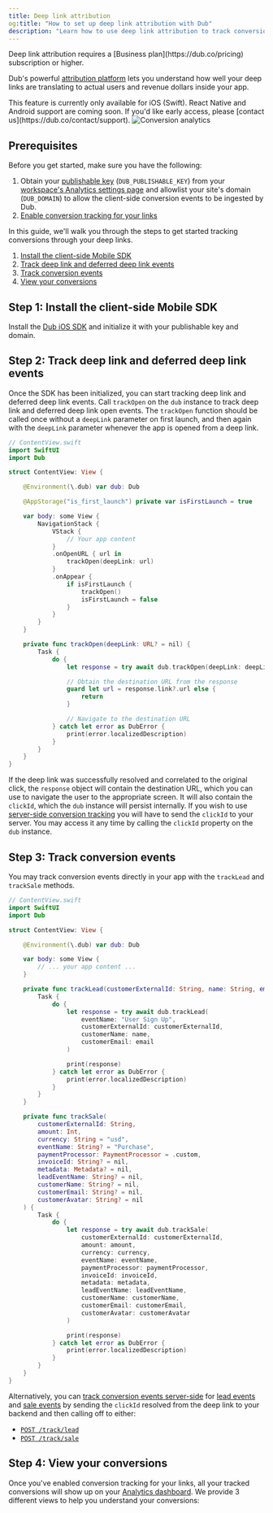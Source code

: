 ```yaml
---
title: Deep link attribution
og:title: "How to set up deep link attribution with Dub"
description: "Learn how to use deep link attribution to track conversions events with Dub."
---
```



<Note>
  Deep link attribution requires a [Business plan](https://dub.co/pricing)
  subscription or higher.
</Note>

Dub's powerful [attribution platform](https://dub.co/analytics) lets you understand how well your deep links are translating to actual users and revenue dollars inside your app.

<Note>
  This feature is currently only available for iOS (Swift). React Native and Android support are coming soon. If you'd like early access, please [contact
  us](https://dub.co/contact/support).
</Note>

<Frame>
  <img
    src="https://assets.dub.co/blog/introducing-dub-conversions.webp"
    alt="Conversion analytics"
  />
</Frame>


## Prerequisites

Before you get started, make sure you have the following:

1. Obtain your [publishable key](/api-reference/publishable-keys) (`DUB_PUBLISHABLE_KEY`) from your [workspace's Analytics settings page](https://app.dub.co/settings/analytics) and allowlist your site's domain (`DUB_DOMAIN`) to allow the client-side conversion events to be ingested by Dub.
2. [Enable conversion tracking for your links](/conversions/quickstart#step-1%3A-enable-conversion-tracking-for-your-links)

In this guide, we'll walk you through the steps to get started tracking conversions through your deep links.

1. [Install the client-side Mobile SDK](#step-1%3A-install-the-client-side-mobile-sdk)
2. [Track deep link and deferred deep link events](#step-2%3A-track-deep-link-and-deferred-deep-link-events)
3. [Track conversion events](#step-3%3A-track-conversion-events-in-your-app)
4. [View your conversions](#step-4%3A-view-your-conversions)

## Step 1: Install the client-side Mobile SDK

<Tabs>
<Tab title="iOS (SwiftUI)">

Install the [Dub iOS SDK](/sdks/client-side-mobile/installation-guides/swift) and initialize it with your publishable key and domain.

<Steps titleSize="h3">

<InstallIosSdkStep/>

<InitializeIosSdkStep/>

</Steps>
</Tab>
</Tabs>


## Step 2: Track deep link and deferred deep link events

Once the SDK has been initialized, you can start tracking deep link and deferred deep link events.
Call `trackOpen` on the `dub` instance to track deep link and deferred deep link open events. 
The `trackOpen` function should be called once without a `deepLink` parameter on first launch, and then 
again with the `deepLink` parameter whenever the app is opened from a deep link.


<CodeGroup>

```swift iOS (SwiftUI)
// ContentView.swift
import SwiftUI
import Dub

struct ContentView: View {

    @Environment(\.dub) var dub: Dub

    @AppStorage("is_first_launch") private var isFirstLaunch = true

    var body: some View {
        NavigationStack {
            VStack {
                // Your app content
            }
            .onOpenURL { url in
                trackOpen(deepLink: url)
            }
            .onAppear {
                if isFirstLaunch {
                    trackOpen()
                    isFirstLaunch = false
                }
            }
        }
    }

    private func trackOpen(deepLink: URL? = nil) {
        Task {
            do {
                let response = try await dub.trackOpen(deepLink: deepLink)

                // Obtain the destination URL from the response
                guard let url = response.link?.url else {
                    return
                }

                // Navigate to the destination URL
            } catch let error as DubError {
                print(error.localizedDescription)
            }
        }
    }
}
```

</CodeGroup>

If the deep link was successfully resolved and correlated to the original click, the `response` object will contain the destination URL, which you can use to navigate the user to the appropriate screen. 
It will also contain the `clickId`, which the `dub` instance will persist internally. 
If you wish to use [server-side conversion tracking](/conversions/quickstart#step-3%3A-install-the-dub-server-side-sdk-%2B-track-conversion-events) you will have to send the `clickId` to your server. 
You may access it any time by calling the `clickId` property on the `dub` instance.

## Step 3: Track conversion events

You may track conversion events directly in your app with the `trackLead` and `trackSale` methods.

<CodeGroup>

```swift iOS (SwiftUI)
// ContentView.swift
import SwiftUI
import Dub

struct ContentView: View {

    @Environment(\.dub) var dub: Dub

    var body: some View {
        // ... your app content ...
    }

    private func trackLead(customerExternalId: String, name: String, email: String) {
        Task {
            do {
                let response = try await dub.trackLead(
                    eventName: "User Sign Up",
                    customerExternalId: customerExternalId,
                    customerName: name,
                    customerEmail: email
                )

                print(response)
            } catch let error as DubError {
                print(error.localizedDescription)
            }
        }
    }

    private func trackSale(
        customerExternalId: String,
        amount: Int,
        currency: String = "usd",
        eventName: String? = "Purchase",
        paymentProcessor: PaymentProcessor = .custom,
        invoiceId: String? = nil,
        metadata: Metadata? = nil,
        leadEventName: String? = nil,
        customerName: String? = nil,
        customerEmail: String? = nil,
        customerAvatar: String? = nil
    ) {
        Task {
            do {
                let response = try await dub.trackSale(
                    customerExternalId: customerExternalId,
                    amount: amount,
                    currency: currency,
                    eventName: eventName,
                    paymentProcessor: paymentProcessor,
                    invoiceId: invoiceId,
                    metadata: metadata,
                    leadEventName: leadEventName,
                    customerName: customerName,
                    customerEmail: customerEmail,
                    customerAvatar: customerAvatar
                )

                print(response)
            } catch let error as DubError {
                print(error.localizedDescription)
            }
        }
    }
}
```

</CodeGroup>

Alternatively, you can [track conversion events server-side](/conversions/quickstart#step-3%3A-install-the-dub-server-side-sdk-%2B-track-conversion-events) for [lead events](/conversions/leads/introduction) and [sale events](/conversions/sales/introduction) by sending the `clickId` resolved from the deep link to your backend and then calling off to either:

- [`POST /track/lead`](https://dub.co/docs/api-reference/endpoint/track-lead)
- [`POST /track/sale`](https://dub.co/docs/api-reference/endpoint/track-sale)

## Step 4: View your conversions

Once you've enabled conversion tracking for your links, all your tracked conversions will show up on your [Analytics dashboard](https://app.dub.co/analytics). We provide 3 different views to help you understand your conversions:

<ViewConversions />
